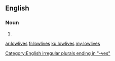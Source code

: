 ==English==

===Noun===
{{head|en|plural}}

# {{plural of|lowlife|lang=en|nocat=1}}

[[Category:English irregular plurals ending in "-ves"]]

[[ar:lowlives]]
[[fr:lowlives]]
[[ku:lowlives]]
[[my:lowlives]]